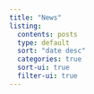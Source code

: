 ```yaml
---
title: "News"
listing: 
  contents: posts
  type: default 
  sort: "date desc"
  categories: true
  sort-ui: true
  filter-ui: true
---
```


&nbsp;